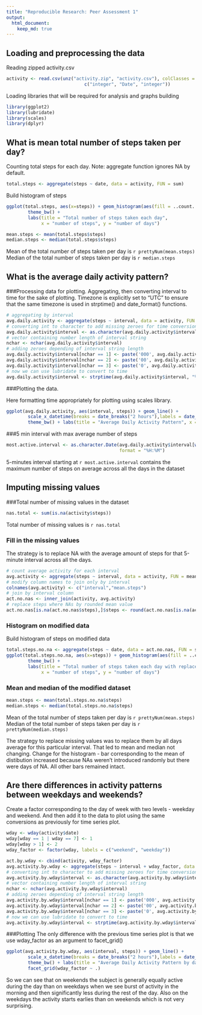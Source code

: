 ```yaml
---
title: "Reproducible Research: Peer Assessment 1"
output: 
  html_document:
    keep_md: true
---
```


## Loading and preprocessing the data

Reading zipped activity.csv

```r
activity <- read.csv(unz("activity.zip", "activity.csv"), colClasses = 
                             c("integer", "Date", "integer"))
```

Loading libraries that will be required for analysis and graphs building

```r
library(ggplot2)
library(lubridate)
library(scales)
library(dplyr)
```

## What is mean total number of steps taken per day?

Counting total steps for each day.
Note: aggregate function ignores NA by default.

```r
total.steps <- aggregate(steps ~ date, data = activity, FUN = sum)
```

Build histogram of steps
```r
ggplot(total.steps, aes(x=steps)) + geom_histogram(aes(fill = ..count..)) + 
        theme_bw() + 
        labs(title = "Total number of steps taken each day", 
             x = "number of steps", y = "number of days")
```

```r
mean.steps <- mean(total.steps$steps)
median.steps <- median(total.steps$steps)
```

Mean of the total number of steps taken per day is `r prettyNum(mean.steps)`  
Median of the total number of steps taken per day is `r median.steps`

## What is the average daily activity pattern?

###Processing data for plotting.
Aggregating, then converting interval to time for the sake of plotting.
Timezone is explicitly set to "UTC" to ensure that the same timezone is used in strptime() and date_format() functions.

```r
# aggregating by interval
avg.daily.activity <- aggregate(steps ~ interval, data = activity, FUN = mean)
# converting int to character to add missing zeroes for time conversion
avg.daily.activity$interval <- as.character(avg.daily.activity$interval)
# vector containing number length of interval string
nchar <- nchar(avg.daily.activity$interval)
# adding zeroes depending of interval string length
avg.daily.activity$interval[nchar == 1] <- paste('000', avg.daily.activity$interval[nchar == 1], sep = '')
avg.daily.activity$interval[nchar == 2] <- paste('00', avg.daily.activity$interval[nchar == 2], sep = '')
avg.daily.activity$interval[nchar == 3] <- paste('0', avg.daily.activity$interval[nchar == 3], sep = '')
# now we can use lubridate to convert to time
avg.daily.activity$interval <- strptime(avg.daily.activity$interval, "%H%M", tz = "UTC")
```

###Plotting the data.

Here formatting time appropriately for plotting using scales library.

```r
ggplot(avg.daily.activity, aes(interval, steps)) + geom_line() + 
        scale_x_datetime(breaks = date_breaks("2 hours"),labels = date_format("%H:%M", tz="UTC")) + 
        theme_bw() + labs(title = "Average Daily Activity Pattern", x = "Time", y = "Average number of steps")
```

###5 min interval with max average number of steps

```r
most.active.interval <- as.character.Date(avg.daily.activity$interval[which.max(avg.daily.activity$steps)], 
                                          format = "%H:%M")
```

5-minutes interval starting at `r most.active.interval` contains the maximum number of steps on average across all the days in the dataset

## Imputing missing values

###Total number of missing values in the dataset

```r
nas.total <- sum(is.na(activity$steps))
```

Total number of missing values is `r nas.total`

### Fill in the missing values

The strategy is to replace NA with the average amount of steps for that 5-minute interval across all the days.

```r
# count average activity for each interval
avg.activity <- aggregate(steps ~ interval, data = activity, FUN = mean)
# modify column names to join only by interval
colnames(avg.activity) <- c("interval","mean.steps")
# join by interval column
act.no.nas <- inner_join(activity, avg.activity)
# replace steps where NAs by rounded mean value
act.no.nas[is.na(act.no.nas$steps),]$steps <- round(act.no.nas[is.na(act.no.nas$steps),]$mean.steps)
```

### Histogram on modified data

Build histogram of steps on modified data

```r
total.steps.no.na <- aggregate(steps ~ date, data = act.no.nas, FUN = sum)
ggplot(total.steps.no.na, aes(x=steps)) + geom_histogram(aes(fill = ..count..)) + 
        theme_bw() + 
        labs(title = "Total number of steps taken each day with replaced NA values", 
             x = "number of steps", y = "number of days")
```

### Mean and median of the modified dataset

```r
mean.steps <- mean(total.steps.no.na$steps)
median.steps <- median(total.steps.no.na$steps)
```

Mean of the total number of steps taken per day is `r prettyNum(mean.steps)`  
Median of the total number of steps taken per day is `r prettyNum(median.steps)`

The strategy to replace missing values was to replace them by all days average for this particular interval.
That led to mean and median not changing.
Change for the histogram - bar corresponding to the mean of distibution increased because NAs weren't introduced randomly but there were days of NA. All other bars remained intact.

## Are there differences in activity patterns between weekdays and weekends?

Create a factor corresponding to the day of week with two levels - weekday and weekend.
And then add it to the data to plot using the same conversions as previously for time series plot.
```r
wday <- wday(activity$date)
wday[wday == 1 | wday == 7] <- 1
wday[wday > 1] <- 2
wday_factor <- factor(wday, labels = c("weekend", "weekday"))

act.by.wday <- cbind(activity, wday_factor)
avg.activity.by.wday <- aggregate(steps ~ interval + wday_factor, data = act.by.wday, FUN = mean)
# converting int to character to add missing zeroes for time conversion
avg.activity.by.wday$interval <- as.character(avg.activity.by.wday$interval)
# vector containing number length of interval string
nchar <- nchar(avg.activity.by.wday$interval)
# adding zeroes depending of interval string length
avg.activity.by.wday$interval[nchar == 1] <- paste('000', avg.activity.by.wday$interval[nchar == 1], sep = '')
avg.activity.by.wday$interval[nchar == 2] <- paste('00', avg.activity.by.wday$interval[nchar == 2], sep = '')
avg.activity.by.wday$interval[nchar == 3] <- paste('0', avg.activity.by.wday$interval[nchar == 3], sep = '')
# now we can use lubridate to convert to time
avg.activity.by.wday$interval <- strptime(avg.activity.by.wday$interval, "%H%M", tz = "UTC")
```

###Plotting
The only difference with the previous time series plot is that we use wday_factor as an argument to facet_grid()

```r
ggplot(avg.activity.by.wday, aes(interval, steps)) + geom_line() + 
        scale_x_datetime(breaks = date_breaks("2 hours"),labels = date_format("%H:%M", tz="UTC")) + 
        theme_bw() + labs(title = "Average Daily Activity Pattern by day of week", x = "Time", y = "Average number of steps") +
        facet_grid(wday_factor ~ .) 
```

So we can see that on weekends the subject is generally equally active during the day than on weekdays when we see burst of activity in the morning and then significantly less during the rest of the day. Also on the weekdays the activity starts earlies than on weekends which is not very surprising. 